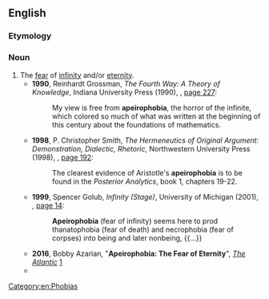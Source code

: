 ==English==

===Etymology===
{{confix|en|apeiro|phobia}}

===Noun===
{{en-noun|-}}

# The [[fear]] of [[infinity]] and/or [[eternity]].
#* '''1990''', Reinhardt Grossman, ''The Fourth Way: A Theory of Knowledge'', Indiana University Press (1990), {{ISBN|9780253326546}}, [http://books.google.com/books?id=O9O4AAAAIAAJ&q=%22free+from+apeirophobia%22 page 227]:
#*: My view is free from '''apeirophobia''', the horror of the infinite, which colored so much of what was written at the beginning of this century about the foundations of mathematics.
#* '''1998''', P. Christopher Smith, ''The Hermeneutics of Original Argument: Demonstration, Dialectic, Rhetoric'', Northwestern University Press (1998), {{ISBN|0810116073}}, [http://books.google.com/books?id=KPyrTazpptUC&pg=PA192&dq=%22apeirophobia%22 page 192]:
#*: The clearest evidence of Aristotle's '''apeirophobia''' is to be found in the ''Posterior Analytics'', book 1, chapters 19-22.
#* '''1999''', Spencer Golub, ''Infinity (Stage)'', University of Michigan (2001), {{ISBN|9780472088454}}, [http://books.google.com/books?id=5LcHNYVZZHEC&pg=PA14&dq=%22apeirophobia+(fear+of+infinity)+seems%22 page 14]:
#*: '''Apeirophobia''' (fear of infinity) seems here to prod thanatophobia (fear of death) and necrophobia (fear of corpses) into being and later nonbeing, {{…}}
#* '''2016''', Bobby Azarian, "'''Apeirophobia: The Fear of Eternity'''", [[w:The Atlantic|''The Atlantic'']]&nbsp;[https://www.theatlantic.com/science/archive/2016/09/apeirophobia-the-fear-of-eternity/498368/]
#* {{seemoreCites|en}}

[[Category:en:Phobias]]
